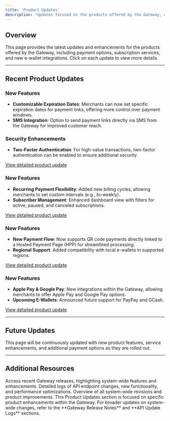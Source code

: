 ```yaml
---
title: 'Product Updates'
description: 'Updates focused on the products offered by the Gateway, enhancing merchant functionality and user experience.'
---
```


## **Overview**

This page provides the latest updates and enhancements for the products offered by the Gateway, including payment options, subscription services, and new e-wallet integrations. Click on each update to view more details.

---

## **Recent Product Updates**

<Accordion title="Pay by Link Enhancements - Released 2024-11-01">
  
### New Features
- **Customizable Expiration Dates**: Merchants can now set specific expiration dates for payment links, offering more control over payment windows.
- **SMS Integration**: Option to send payment links directly via SMS from the Gateway for improved customer reach.

### Security Enhancements
- **Two-Factor Authentication**: For high-value transactions, two-factor authentication can be enabled to ensure additional security.

[View detailed product update](./product-updates/pay-by-link)

</Accordion>

<Accordion title="Subscription Service Improvements - Released 2024-10-20">
  
### New Features
- **Recurring Payment Flexibility**: Added new billing cycles, allowing merchants to set custom intervals (e.g., bi-weekly).
- **Subscriber Management**: Enhanced dashboard view with filters for active, paused, and canceled subscriptions.

[View detailed product update](./product-updates/subscription-service)

</Accordion>

<Accordion title="QR Code Payment Update - Released 2024-09-30">
  
### New Features
- **New Payment Flow**: Now supports QR code payments directly linked to a Hosted Payment Page (HPP) for streamlined processing.
- **Regional Support**: Added compatibility with local e-wallets in supported regions.

[View detailed product update](./product-updates/qr-code-payment)

</Accordion>

<Accordion title="E-Wallet Integrations - Released 2024-08-25">
  
### New Features
- **Apple Pay & Google Pay**: New integrations within the Gateway, allowing merchants to offer Apple Pay and Google Pay options.
- **Upcoming E-Wallets**: Announced future support for PayPay and GCash.

[View detailed product update](./product-updates/e-wallet-integrations)

</Accordion>

---

## **Future Updates**

This page will be continuously updated with new product features, service enhancements, and additional payment options as they are rolled out.

---

## **Additional Resources**

<CardGroup>
  <Card title="Gateway Release Notes" icon="file" href="/change-logs/release-notes">
    Access recent Gateway releases, highlighting system-wide features and enhancements.
  </Card>
  
  <Card title="API Update Logs" icon="code" href="/change-logs/api-update-logs">
    Detailed logs of API endpoint changes, new functionality, and performance optimizations.
  </Card>

  <Card title="Revision & Enhancement" icon="chart-line" href="/change-logs/revision-enhancement">
    Overview of all system-wide revisions and product improvements.
  </Card>
</CardGroup>

<Note>
  This Product Updates section is focused on specific product enhancements within the Gateway. For broader updates on system-wide changes, refer to the **Gateway Release Notes** and **API Update Logs** sections.
</Note>
